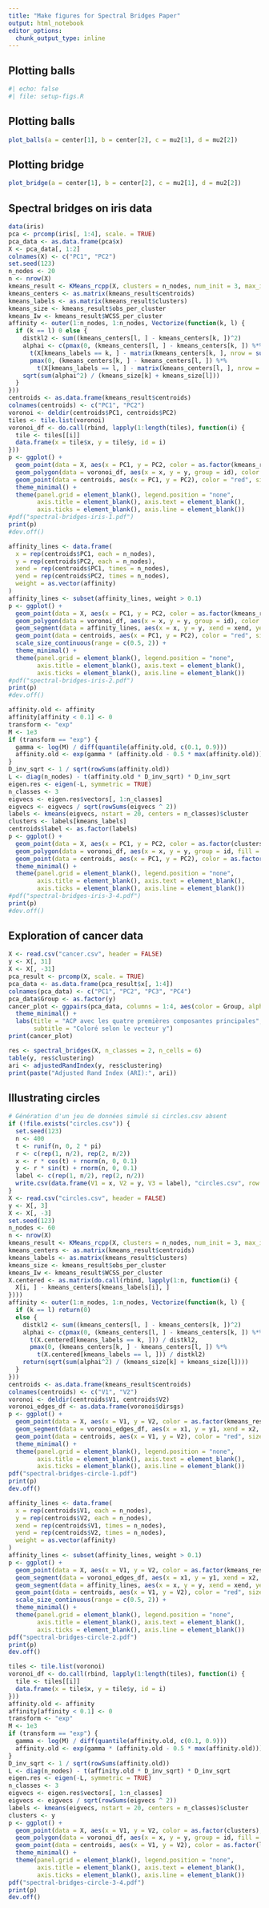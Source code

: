 ```yaml
---
title: "Make figures for Spectral Bridges Paper"
output: html_notebook
editor_options: 
  chunk_output_type: inline
---
```



## Plotting balls

```r
#| echo: false 
#| file: setup-figs.R
```

## Plotting balls

```r
plot_balls(a = center[1], b = center[2], c = mu2[1], d = mu2[2])
```


## Plotting bridge

```r
plot_bridge(a = center[1], b = center[2], c = mu2[1], d = mu2[2])
```

## Spectral bridges on iris data

```r
data(iris)
pca <- prcomp(iris[, 1:4], scale. = TRUE)
pca_data <- as.data.frame(pca$x)
X <- pca_data[, 1:2]
colnames(X) <- c("PC1", "PC2")
set.seed(123)
n_nodes <- 20
n <- nrow(X)
kmeans_result <- KMeans_rcpp(X, clusters = n_nodes, num_init = 3, max_iters = 30, initializer = 'kmeans++')
kmeans_centers <- as.matrix(kmeans_result$centroids)
kmeans_labels <- as.matrix(kmeans_result$clusters)
kmeans_size <- kmeans_result$obs_per_cluster
kmeans_Iw <- kmeans_result$WCSS_per_cluster
affinity <- outer(1:n_nodes, 1:n_nodes, Vectorize(function(k, l) {
  if (k == l) 0 else {
    distkl2 <- sum((kmeans_centers[l, ] - kmeans_centers[k, ])^2)
    alphai <- c(pmax(0, (kmeans_centers[l, ] - kmeans_centers[k, ]) %*%
      t(X[kmeans_labels == k, ] - matrix(kmeans_centers[k, ], nrow = sum(kmeans_labels == k), ncol = 2, byrow = TRUE))) / distkl2,
      pmax(0, (kmeans_centers[k, ] - kmeans_centers[l, ]) %*%
        t(X[kmeans_labels == l, ] - matrix(kmeans_centers[l, ], nrow = sum(kmeans_labels == l), ncol = 2, byrow = TRUE))) / distkl2)
    sqrt(sum(alphai^2) / (kmeans_size[k] + kmeans_size[l]))
  }
}))
centroids <- as.data.frame(kmeans_result$centroids)
colnames(centroids) <- c("PC1", "PC2")
voronoi <- deldir(centroids$PC1, centroids$PC2)
tiles <- tile.list(voronoi)
voronoi_df <- do.call(rbind, lapply(1:length(tiles), function(i) {
  tile <- tiles[[i]]
  data.frame(x = tile$x, y = tile$y, id = i)
}))
p <- ggplot() +
  geom_point(data = X, aes(x = PC1, y = PC2, color = as.factor(kmeans_result$clusters), alpha = 0.4)) +
  geom_polygon(data = voronoi_df, aes(x = x, y = y, group = id), color = "black", alpha = 0.2, fill = "white") +
  geom_point(data = centroids, aes(x = PC1, y = PC2), color = "red", size = 5) +
  theme_minimal() +
  theme(panel.grid = element_blank(), legend.position = "none",
        axis.title = element_blank(), axis.text = element_blank(),
        axis.ticks = element_blank(), axis.line = element_blank())
#pdf("spectral-bridges-iris-1.pdf")
print(p)
#dev.off()
```

```r
affinity_lines <- data.frame(
  x = rep(centroids$PC1, each = n_nodes),
  y = rep(centroids$PC2, each = n_nodes),
  xend = rep(centroids$PC1, times = n_nodes),
  yend = rep(centroids$PC2, times = n_nodes),
  weight = as.vector(affinity)
)
affinity_lines <- subset(affinity_lines, weight > 0.1)
p <- ggplot() +
  geom_point(data = X, aes(x = PC1, y = PC2, color = as.factor(kmeans_result$clusters), alpha = 0.4)) +
  geom_polygon(data = voronoi_df, aes(x = x, y = y, group = id), color = "black", alpha = 0.2, fill = "white") +
  geom_segment(data = affinity_lines, aes(x = x, y = y, xend = xend, yend = yend, size = weight), color = "blue") +
  geom_point(data = centroids, aes(x = PC1, y = PC2), color = "red", size = 5) +
  scale_size_continuous(range = c(0.5, 2)) +
  theme_minimal() +
  theme(panel.grid = element_blank(), legend.position = "none",
        axis.title = element_blank(), axis.text = element_blank(),
        axis.ticks = element_blank(), axis.line = element_blank())
#pdf("spectral-bridges-iris-2.pdf")
print(p)
#dev.off()
```

```r
affinity.old <- affinity
affinity[affinity < 0.1] <- 0
transform <- "exp"
M <- 1e3
if (transform == "exp") {
  gamma <- log(M) / diff(quantile(affinity.old, c(0.1, 0.9)))
  affinity.old <- exp(gamma * (affinity.old - 0.5 * max(affinity.old)))
}
D_inv_sqrt <- 1 / sqrt(rowSums(affinity.old))
L <- diag(n_nodes) - t(affinity.old * D_inv_sqrt) * D_inv_sqrt
eigen.res <- eigen(-L, symmetric = TRUE)
n_classes <- 3
eigvecs <- eigen.res$vectors[, 1:n_classes]
eigvecs <- eigvecs / sqrt(rowSums(eigvecs ^ 2))
labels <- kmeans(eigvecs, nstart = 20, centers = n_classes)$cluster
clusters <- labels[kmeans_labels]
centroids$label <- as.factor(labels)
p <- ggplot() +
  geom_point(data = X, aes(x = PC1, y = PC2, color = as.factor(clusters), alpha = 0.4)) +
  geom_polygon(data = voronoi_df, aes(x = x, y = y, group = id, fill = as.factor(labels[id])), color = "black", alpha = 0.2) +
  geom_point(data = centroids, aes(x = PC1, y = PC2), color = as.factor(labels+1), size = 5) +
  theme_minimal() +
  theme(panel.grid = element_blank(), legend.position = "none",
        axis.title = element_blank(), axis.text = element_blank(),
        axis.ticks = element_blank(), axis.line = element_blank())
#pdf("spectral-bridges-iris-3-4.pdf")
print(p)
#dev.off()
```

## Exploration of cancer data

```r
X <- read.csv("cancer.csv", header = FALSE)
y <- X[, 31]
X <- X[, -31]
pca_result <- prcomp(X, scale. = TRUE)
pca_data <- as.data.frame(pca_result$x[, 1:4])
colnames(pca_data) <- c("PC1", "PC2", "PC3", "PC4")
pca_data$Group <- as.factor(y)
cancer_plot <- ggpairs(pca_data, columns = 1:4, aes(color = Group, alpha = 0.5)) +
  theme_minimal() +
  labs(title = "ACP avec les quatre premières composantes principales",
       subtitle = "Coloré selon le vecteur y")
print(cancer_plot)
```

```r
res <- spectral_bridges(X, n_classes = 2, n_cells = 6)
table(y, res$clustering)
ari <- adjustedRandIndex(y, res$clustering)
print(paste("Adjusted Rand Index (ARI):", ari))
```

## Illustrating circles

```r
# Génération d'un jeu de données simulé si circles.csv absent
if (!file.exists("circles.csv")) {
  set.seed(123)
  n <- 400
  t <- runif(n, 0, 2 * pi)
  r <- c(rep(1, n/2), rep(2, n/2))
  x <- r * cos(t) + rnorm(n, 0, 0.1)
  y <- r * sin(t) + rnorm(n, 0, 0.1)
  label <- c(rep(1, n/2), rep(2, n/2))
  write.csv(data.frame(V1 = x, V2 = y, V3 = label), "circles.csv", row.names = FALSE, col.names = FALSE)
}
X <- read.csv("circles.csv", header = FALSE)
y <- X[, 3]
X <- X[, -3]
set.seed(123)
n_nodes <- 60
n <- nrow(X)
kmeans_result <- KMeans_rcpp(X, clusters = n_nodes, num_init = 3, max_iters = 30, initializer = 'kmeans++')
kmeans_centers <- as.matrix(kmeans_result$centroids)
kmeans_labels <- as.matrix(kmeans_result$clusters)
kmeans_size <- kmeans_result$obs_per_cluster
kmeans_Iw <- kmeans_result$WCSS_per_cluster
X.centered <- as.matrix(do.call(rbind, lapply(1:n, function(i) {
  X[i, ] - kmeans_centers[kmeans_labels[i], ]
})))
affinity <- outer(1:n_nodes, 1:n_nodes, Vectorize(function(k, l) {
  if (k == l) return(0)
  else {
    distkl2 <- sum((kmeans_centers[l, ] - kmeans_centers[k, ])^2)
    alphai <- c(pmax(0, (kmeans_centers[l, ] - kmeans_centers[k, ]) %*%
      t(X.centered[kmeans_labels == k, ])) / distkl2,
      pmax(0, (kmeans_centers[k, ] - kmeans_centers[l, ]) %*%
        t(X.centered[kmeans_labels == l, ])) / distkl2)
    return(sqrt(sum(alphai^2) / (kmeans_size[k] + kmeans_size[l])))
  }
}))
centroids <- as.data.frame(kmeans_result$centroids)
colnames(centroids) <- c("V1", "V2")
voronoi <- deldir(centroids$V1, centroids$V2)
voronoi_edges_df <- as.data.frame(voronoi$dirsgs)
p <- ggplot() +
  geom_point(data = X, aes(x = V1, y = V2, color = as.factor(kmeans_result$clusters), alpha = 0.4)) +
  geom_segment(data = voronoi_edges_df, aes(x = x1, y = y1, xend = x2, yend = y2), color = "black") +
  geom_point(data = centroids, aes(x = V1, y = V2), color = "red", size = 5) +
  theme_minimal() +
  theme(panel.grid = element_blank(), legend.position = "none",
        axis.title = element_blank(), axis.text = element_blank(),
        axis.ticks = element_blank(), axis.line = element_blank())
pdf("spectral-bridges-circle-1.pdf")
print(p)
dev.off()
```

```r
affinity_lines <- data.frame(
  x = rep(centroids$V1, each = n_nodes),
  y = rep(centroids$V2, each = n_nodes),
  xend = rep(centroids$V1, times = n_nodes),
  yend = rep(centroids$V2, times = n_nodes),
  weight = as.vector(affinity)
)
affinity_lines <- subset(affinity_lines, weight > 0.1)
p <- ggplot() +
  geom_point(data = X, aes(x = V1, y = V2, color = as.factor(kmeans_result$clusters), alpha = 0.4)) +
  geom_segment(data = voronoi_edges_df, aes(x = x1, y = y1, xend = x2, yend = y2), color = "black") +
  geom_segment(data = affinity_lines, aes(x = x, y = y, xend = xend, yend = yend), color = "blue", alpha = 0.4) +
  geom_point(data = centroids, aes(x = V1, y = V2), color = "red", size = 5) +
  scale_size_continuous(range = c(0.5, 2)) +
  theme_minimal() +
  theme(panel.grid = element_blank(), legend.position = "none",
        axis.title = element_blank(), axis.text = element_blank(),
        axis.ticks = element_blank(), axis.line = element_blank())
pdf("spectral-bridges-circle-2.pdf")
print(p)
dev.off()
```

```r
tiles <- tile.list(voronoi)
voronoi_df <- do.call(rbind, lapply(1:length(tiles), function(i) {
  tile <- tiles[[i]]
  data.frame(x = tile$x, y = tile$y, id = i)
}))
affinity.old <- affinity
affinity[affinity < 0.1] <- 0
transform <- "exp"
M <- 1e3
if (transform == "exp") {
  gamma <- log(M) / diff(quantile(affinity.old, c(0.1, 0.9)))
  affinity.old <- exp(gamma * (affinity.old - 0.5 * max(affinity.old)))
}
D_inv_sqrt <- 1 / sqrt(rowSums(affinity.old))
L <- diag(n_nodes) - t(affinity.old * D_inv_sqrt) * D_inv_sqrt
eigen.res <- eigen(-L, symmetric = TRUE)
n_classes <- 3
eigvecs <- eigen.res$vectors[, 1:n_classes]
eigvecs <- eigvecs / sqrt(rowSums(eigvecs ^ 2))
labels <- kmeans(eigvecs, nstart = 20, centers = n_classes)$cluster
clusters <- y
p <- ggplot() +
  geom_point(data = X, aes(x = V1, y = V2, color = as.factor(clusters), alpha = 0.4)) +
  geom_polygon(data = voronoi_df, aes(x = x, y = y, group = id, fill = as.factor(labels[id])), color = "black", alpha = 0.2) +
  geom_point(data = centroids, aes(x = V1, y = V2), color = as.factor(labels+1), size = 5) +
  theme_minimal() +
  theme(panel.grid = element_blank(), legend.position = "none",
        axis.title = element_blank(), axis.text = element_blank(),
        axis.ticks = element_blank(), axis.line = element_blank())
pdf("spectral-bridges-circle-3-4.pdf")
print(p)
dev.off()
```
